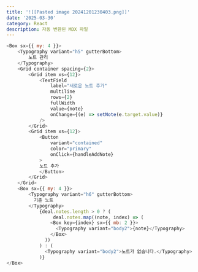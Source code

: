 ```yaml
---
title: '![[Pasted image 20241201230403.png]]'
date: '2025-03-30'
category: React
description: 자동 변환된 MDX 파일
---
```

```js
<Box sx={{ my: 4 }}>
    <Typography variant="h5" gutterBottom>
        노트 관리
    </Typography>
    <Grid container spacing={2}>
        <Grid item xs={12}>
	        <TextField
                label="새로운 노트 추가"
                multiline
                rows={2}
                fullWidth
                value={note}
                onChange={(e) => setNote(e.target.value)}
            />
        </Grid>
        <Grid item xs={12}>
            <Button
                variant="contained"
                color="primary"
                onClick={handleAddNote}
            >
	        노트 추가
            </Button>
        </Grid>
    </Grid>
    <Box sx={{ my: 4 }}>
        <Typography variant="h6" gutterBottom>
          기존 노트
        </Typography>
	        {deal.notes.length > 0 ? (
		         deal.notes.map((note, index) => (
                <Box key={index} sx={{ mb: 2 }}>
                  <Typography variant="body2">{note}</Typography>
                </Box>
              ))
            ) : (
              <Typography variant="body2">노트가 없습니다.</Typography>
            )}
</Box>
```
